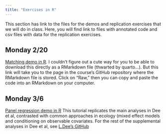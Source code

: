 ```yaml
---
title: "Exercises in R"
---
```


This section has link to the files for the demos and replication exercises that we will do in class. Here, you will find link to files with annotated code and csv files with data for the replication exercises.

## Monday 2/20
[Matching demo in R](https://github.com/katherinesiegel/EBIOcausalinference/blob/main/exercises/matching_demo.Rmd). I couldn't figure out a cute way for you to be able to download this directly as a RMarkdown file (thwarted by quarto...). But this link will take you to the page in the course's GitHub repository where the RMarkdown file is stored. Click on "Raw," then you can copy and paste the code into an RMarkdown on your computer.

## Monday 3/6
[Panel regression demo in R](https://github.com/katherinesiegel/EBIOcausalinference/blob/main/exercises/Panel_demo/Rmarkdown_panel_designs_Dee_and_Severen.html)
This tutorial replicates the main analyses in Dee et al, contrasted with common approaches in ecology (mixed effect models and conditioning on observable covariates. For the rest of the supplemental analyses in Dee et al, see [L.Dee's GitHub](https://github.com/LauraDee/NutNetCausalinf)

